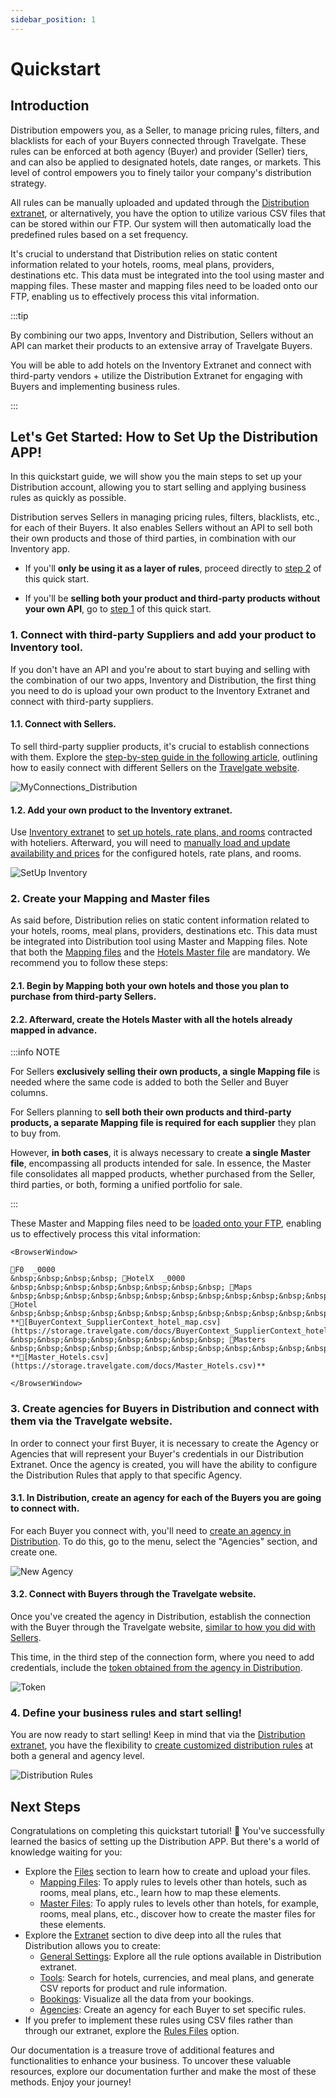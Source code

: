```yaml
---
sidebar_position: 1
---
```


# Quickstart

## Introduction

Distribution empowers you, as a Seller, to manage pricing rules, filters, and blacklists for each of your Buyers connected through Travelgate. These rules can be enforced at both agency (Buyer) and provider (Seller) tiers, and can also be applied to designated hotels, date ranges, or markets. This level of control empowers you to finely tailor your company's distribution strategy.

All rules can be manually uploaded and updated through the [Distribution extranet](https://travelb2b.travelgatex.com/login), or alternatively, you have the option to utilize various CSV files that can be stored within our FTP. Our system will then automatically load the predefined rules based on a set frequency.

It's crucial to understand that Distribution relies on static content information related to your hotels, rooms, meal plans, providers, destinations etc. This data must be integrated into the tool using master and mapping files. These master and mapping files need to be loaded onto our FTP, enabling us to effectively process this vital information.

:::tip

By combining our two apps, Inventory and Distribution, Sellers without an API can market their products to an extensive array of Travelgate Buyers. 

You will be able to add hotels on the Inventory Extranet and connect with third-party vendors + utilize the Distribution Extranet for engaging with Buyers and implementing business rules.

:::

## Let's Get Started: How to Set Up the Distribution APP!

In this quickstart guide, we will show you the main steps to set up your Distribution account, allowing you to start selling and applying business rules as quickly as possible.

Distribution serves Sellers in managing pricing rules, filters, blacklists, etc., for each of their Buyers. It also enables Sellers without an API to sell both their own products and those of third parties, in combination with our Inventory app.

* If you'll **only be using it as a layer of rules**, proceed directly to [step 2](quickstart#2-create-your-mapping-and-master-files) of this quick start.

* If you'll be **selling both your product and third-party products without your own API**, go to [step 1](/docs/apps/distribution/quickstart#11-connect-with-sellers) of this quick start.

### 1. Connect with third-party Suppliers and add your product to Inventory tool.

If you don't have an API and you're about to start buying and selling with the combination of our two apps, Inventory and Distribution, the first thing you need to do is upload your own product to the Inventory Extranet and connect with third-party suppliers.

#### 1.1. Connect with Sellers.

To sell third-party supplier products, it's crucial to establish connections with them. Explore the [step-by-step guide in the following article](/kb/platform/app-features/connections/my-connections/guick-guide-to-auto-activations), outlining how to easily connect with different Sellers on the [Travelgate website](https://app.travelgatex.com/connections/myconnections).

![MyConnections_Distribution](https://storage.travelgate.com/docs/MyConnections_Distribution.png)

#### 1.2. Add your own product to the Inventory extranet.

Use [Inventory extranet](https://inventory.xmltravelgate.com/Account/Login?ReturnUrl=%2f) to [set up hotels, rate plans, and rooms](../inventory/extranet/set-up/setup) contracted with hoteliers. Afterward, you will need to [manually load and update availability and prices](../inventory/extranet/availability-and-rates/manual-load/overview) for the configured hotels, rate plans, and rooms.

![SetUp Inventory](https://storage.travelgate.com/docs/setup-inventory.png)

### 2. Create your Mapping and Master files

As said before, Distribution relies on static content information related to your hotels, rooms, meal plans, providers, destinations etc. This data must be integrated into Distribution tool using Master and Mapping files. Note that both the [Mapping files](../distribution/files/mapping-files/mapping) and the [Hotels Master file](../distribution/files/master-files/hotels) are mandatory. We recommend you to follow these steps:

#### 2.1. Begin by Mapping both your own hotels and those you plan to purchase from third-party Sellers.

#### 2.2. Afterward, create the Hotels Master with all the hotels already mapped in advance.

:::info NOTE

For Sellers **exclusively selling their own products, a single Mapping file** is needed where the same code is added to both the Seller and Buyer columns.

For Sellers planning to **sell both their own products and third-party products, a separate Mapping file is required for each supplier** they plan to buy from.

However, **in both cases**, it is always necessary to create **a single Master file**, encompassing all products intended for sale. In essence, the Master file consolidates all mapped products, whether purchased from the Seller, third parties, or both, forming a unified portfolio for sale.

:::

These Master and Mapping files need to be [loaded onto your FTP](../distribution/files/overview), enabling us to effectively process this vital information:

```mdx-code-block
<BrowserWindow>

📁F0  _0000  
&nbsp;&nbsp;&nbsp;&nbsp; 📁HotelX  _0000  
&nbsp;&nbsp;&nbsp;&nbsp;&nbsp;&nbsp;&nbsp;&nbsp; 📁Maps  
&nbsp;&nbsp;&nbsp;&nbsp;&nbsp;&nbsp;&nbsp;&nbsp;&nbsp;&nbsp;&nbsp;&nbsp; 📁Hotel  
&nbsp;&nbsp;&nbsp;&nbsp;&nbsp;&nbsp;&nbsp;&nbsp;&nbsp;&nbsp;&nbsp;&nbsp;&nbsp;&nbsp;&nbsp;&nbsp; **📄[BuyerContext_SupplierContext_hotel_map.csv](https://storage.travelgate.com/docs/BuyerContext_SupplierContext_hotel_map.csv)**  
&nbsp;&nbsp;&nbsp;&nbsp;&nbsp;&nbsp;&nbsp;&nbsp; 📁Masters  
&nbsp;&nbsp;&nbsp;&nbsp;&nbsp;&nbsp;&nbsp;&nbsp;&nbsp;&nbsp;&nbsp;&nbsp; **📄[Master_Hotels.csv](https://storage.travelgate.com/docs/Master_Hotels.csv)**  

</BrowserWindow>
```

### 3. Create agencies for Buyers in Distribution and connect with them via the Travelgate website.

In order to connect your first Buyer, it is necessary to create the Agency or Agencies that will represent your Buyer's credentials in our Distribution Extranet. Once the agency is created, you will have the ability to configure the Distribution Rules that apply to that specific Agency.

#### 3.1. In Distribution, create an agency for each of the Buyers you are going to connect with.

For each Buyer you connect with, you'll need to [create an agency in Distribution](../../../docs/apps/distribution/extranet/agencies). To do this, go to the menu, select the "Agencies" section, and create one.

![New Agency](https://storage.travelgate.com/docs/New_agency.png)

#### 3.2. Connect with Buyers through the Travelgate website.

Once you've created the agency in Distribution, establish the connection with the Buyer through the Travelgate website, [similar to how you did with Sellers](quickstart#11-connect-with-sellers).

This time, in the third step of the connection form, where you need to add credentials, include the [token obtained from the agency in Distribution](../../../docs/apps/distribution/extranet/agencies).

![Token](https://storage.travelgate.com/docs/Token_distribution.png)

### 4. Define your business rules and start selling!

You are now ready to start selling! Keep in mind that via the [Distribution extranet](https://travelb2b.travelgatex.com/login), you have the flexibility to [create customized distribution rules](../../../docs/apps/distribution/extranet/general-settings/overview) at both a general and agency level.

![Distribution Rules](https://storage.travelgate.com/docs/Distribution_rules.png)


## Next Steps

Congratulations on completing this quickstart tutorial! 🎉 You've successfully learned the basics of setting up the Distribution APP. But there's a world of knowledge waiting for you:

- Explore the [Files](../distribution/files/overview) section to learn how to create and upload your files.
    - [Mapping Files](../distribution/files/mapping-files/mapping): To apply rules to levels other than hotels, such as rooms, meal plans, etc., learn how to map these elements.
    - [Master Files](../distribution/files/master-files/overview): To apply rules to levels other than hotels, for example, rooms, meal plans, etc., discover how to create the master files for these elements.
- Explore the [Extranet](../distribution/extranet/overview) section to dive deep into all the rules that Distribution allows you to create:
    - [General Settings](../distribution/extranet/general-settings/overview): Explore all the rule options available in Distribution extranet.
    - [Tools](../distribution/extranet/tools/overview): Search for hotels, currencies, and meal plans, and generate CSV reports for product and rule information.
    - [Bookings](../distribution/extranet/bookings): Visualize all the data from your bookings.
    - [Agencies](../distribution/extranet/agencies): Create an agency for each Buyer to set specific rules.
- If you prefer to implement these rules using CSV files rather than through our extranet, explore the [Rules Files](../distribution/files/rules-files/overview) option.

Our documentation is a treasure trove of additional features and functionalities to enhance your business. To uncover these valuable resources, explore our documentation further and make the most of these methods. Enjoy your journey!